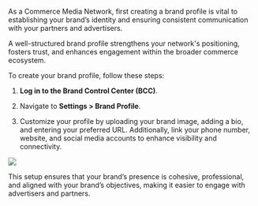 As a Commerce Media Network, first creating a brand profile is vital to establishing your brand’s identity and ensuring consistent communication with your partners and advertisers.

A well-structured brand profile strengthens your network's positioning, fosters trust, and enhances engagement within the broader commerce ecosystem.

To create your brand profile, follow these steps:

1.  **Log in to the Brand Control Center (BCC)**.
    
2.  Navigate to **Settings > Brand Profile**.
    
3.  Customize your profile by uploading your brand image, adding a bio, and entering your preferred URL. Additionally, link your phone number, website, and social media accounts to enhance visibility and connectivity.
    
![](https://lh7-rt.googleusercontent.com/docsz/AD_4nXfTru_AdnKqVVAzXRMrBjkmmlK4WUdvnpuUxVPhAyfh64MNwUQVfAHCN1i_JeJ1sMUwwCdBKG0HNdVHGlE2t7tEkQFbYx6IdaIwJDkjkgDSLov1rPEeDVV9kdEDoIGyB7Thdlkx6gJFF2rXoOXzhKDApROO?key=UNDd3wbicKk8UjW7oaYq_g)

This setup ensures that your brand’s presence is cohesive, professional, and aligned with your brand’s objectives, making it easier to engage with advertisers and partners.
